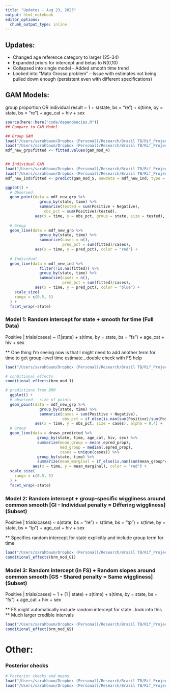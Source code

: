 ```yaml
---
title: "Updates - Aug 23, 2023"
output: html_notebook
editor_options: 
  chunk_output_type: inline
---
```

## Updates: 
* Changed age reference category to larger (25-34)
* Expanded priors for intercept and betas to N(0,10)
* Collapsed into single model - Added smooth time trend
* Looked into "Mato Grosso problem" -- Issue with estimates not being pulled down enough (persistent even with different specifications)
  

  
## GAM Models: 
group proportion OR individual result ~ 1 + s(state, bs = "re") + s(time, by = state, bs = "re") + age_cat + hiv + sex

```r
source(here::here("code/dependencies.R"))
## Compare to GAM Model 

## Group GAM 
load("/Users/sarahbaum/Dropbox (Personal)/Research/Brazil TB/Rif_Project/output/fits/gam_mod_4.rda")
load("/Users/sarahbaum/Dropbox (Personal)/Research/Brazil TB/Rif_Project/data/mdf_new_grp.Rdata")
mdf_new_grp$fitted <- fitted.values(gam_mod_4)


## Individual GAM 
load("/Users/sarahbaum/Dropbox (Personal)/Research/Brazil TB/Rif_Project/output/fits/gam_mod_5.rda")
load("/Users/sarahbaum/Dropbox (Personal)/Research/Brazil TB/Rif_Project/data/mdf_new_ind.Rdata")
mdf_new_ind$fitted <- predict(gam_mod_5, newdata = mdf_new_ind, type = "response")
```


```r
ggplot() +
  # Observed
  geom_point(data = mdf_new_grp %>%
               group_by(state, time) %>%
               summarize(tested = sum(Positive + Negative), 
                 obs_pct = sum(Positive)/tested),
             aes(x = time, y = obs_pct, group = state, size = tested), alpha = 0.4) + 
  
  # Group
  geom_line(data = mdf_new_grp %>%
               group_by(state, time) %>%
               summarize(cases = n(),
                         pred_pct = sum(fitted)/cases),
             aes(x = time, y = pred_pct), color = "red") +
  
  # Individual 
  geom_line(data = mdf_new_ind %>%
               filter(!is.na(fitted)) %>%
               group_by(state, time) %>%
               summarize(cases = n(),
                         pred_pct = sum(fitted)/cases),
             aes(x = time, y = pred_pct), color = "blue") +
    scale_size(
    range = c(0.5, 5)
  ) + 
  facet_wrap(~state)

```









### Model 1: Random intercept for state + smooth for time (Full Data)

Positive | trials(cases) ~ (1|state) + s(time, by = state, bs = "fs") + age_cat + hiv + sex

** One thing I'm seeing now is that I might need to add another term for time to get group-level time estimate...double check with FS help

```r
load("/Users/sarahbaum/Dropbox (Personal)/Research/Brazil TB/Rif_Project/output/fits/brm_mod_1.rda")

# conditional effects
conditional_effects(brm_mod_1)
```


```r
# predictions from BRM 
  ggplot() + 
  # observed - size of points
  geom_point(data = mdf_new_grp %>%
               group_by(state, time) %>%
               summarize(cases = sum(Positive + Negative),
                         obs_pct = if_else(is.nan(sum(Positive)/sum(Positive + Negative)), 0, sum(Positive)/sum(Positive + Negative))),
             aes(x = time, y = obs_pct, size = cases), alpha = 0.4) +
  # Group 
  geom_line(data = draws_predicted %>% 
              group_by(state, time, age_cat, hiv, sex) %>% 
              summarize(mean_group = mean(.epred_prop), 
                        med_group = median(.epred_prop),
                        cases = unique(cases)) %>% 
              group_by(state, time) %>% 
              summarize(mean_marginal = if_else(is.nan(sum(mean_group*cases)/sum(cases)), 0, sum(mean_group*cases)/sum(cases))),
            aes(x = time, y = mean_marginal), color = "red") +
  scale_size(
    range = c(0.5, 5)
  ) + 
  facet_wrap(~state)

```





### Model 2: Random intercept + group-specific wiggliness around common smooth  [GI - Individual penalty = Differing wiggliness] (Subset)

Positive | trials(cases) ~ s(state, bs = "re") + s(time, bs = "tp") + s(time, by = state, bs = "tp") + age_cat + hiv + sex

** Specifies random intercept for state explicitly and include group term for time

```r
load("/Users/sarahbaum/Dropbox (Personal)/Research/Brazil TB/Rif_Project/output/fits/brm_mod_GI.rda")
conditional_effects(brm_mod_GI)
```


### Model 3: Random intercept (in FS) + Random slopes around common smooth [GS - Shared penalty = Same wiggliness]  (Subset)

Positive | trials(cases) ~ 1 + (1 | state) + s(time) + s(time, by = state, bs = "fs") + age_cat + hiv + sex

** FS might automatically include random intercept for state...look into this
** Much larger credible intervals

```r
load("/Users/sarahbaum/Dropbox (Personal)/Research/Brazil TB/Rif_Project/output/fits/brm_mod_GS.rda")
conditional_effect(brm_mod_GS)
```




# Other: 
### Posterior checks 
```r
# Posterior checks and means
load("/Users/sarahbaum/Dropbox (Personal)/Research/Brazil TB/Rif_Project/output/updates/08-23/plot_prior_and_post.png")
load("/Users/sarahbaum/Dropbox (Personal)/Research/Brazil TB/Rif_Project/output/updates/08-23/ppc_hist.png")

```

